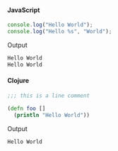 #### JavaScript

```js
console.log("Hello World");
console.log("Hello %s", "World");
```

Output

```bash
Hello World
Hello World
```

#### Clojure

```clj
;;; this is a line comment

(defn foo []
  (println "Hello World"))
```

Output

```bash
Hello World
```
